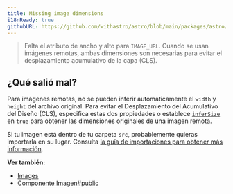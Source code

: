 ```yaml
---
title: Missing image dimensions
i18nReady: true
githubURL: https://github.com/withastro/astro/blob/main/packages/astro/src/core/errors/errors-data.ts
---
```


> Falta el atributo de ancho y alto para `IMAGE_URL`. Cuando se usan imágenes remotas, ambas dimensiones son necesarias para evitar el desplazamiento acumulativo de la capa (CLS).

## ¿Qué salió mal?
Para imágenes remotas, no se pueden inferir automaticamente el `width` y `height` del archivo original. Para evitar el Desplazamiento del Acumulativo del Diseño (CLS), especifica estas dos propiedades o establece [`inferSize`](/es/guides/images/#infersize) en `true` para obtener las dimensiones originales de una imagen remota.

Si tu imagen está dentro de tu carpeta `src`, probablemente quieras importarla en su lugar. Consulta [la guía de importaciones para obtener más información](/es/guides/imports/#other-assets).

**Ver también:**
-  [Images](/es/guides/images/)
-  [Componente Imagen#public](/es/guides/images/#imágenes-en-public)
